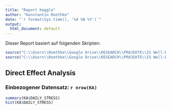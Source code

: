 ---
title: "Report Kaggle"
author: "Konstantin Roethke"
date: "`r format(Sys.time(), '%d %B %Y')`"
output:
  html_document: default
---

Dieser Report basiert auf folgenden Skripten:
```{r, warning=FALSE, message=FALSE}
source("C:\\Users\\Roethke\\Google Drive\\RESEARCH\\PROJEKTE\\IS Well-Being\\Uebung\\R\\Kaggle\\00_import_kaggle.r")
source("C:\\Users\\Roethke\\Google Drive\\RESEARCH\\PROJEKTE\\IS Well-Being\\Uebung\\R\\Kaggle\\01_data_curation_kaggle.r")
```
<h2>Direct Effect Analysis</h2>

<h3>Einbezogener Datensatz: `r nrow(KA)` </h3>
```{r, echo=TRUE, message=FALSE}
summary(KA$DAILY_STRESS)
hist(KA$DAILY_STRESS)
```

